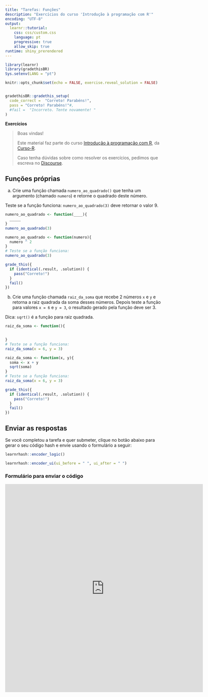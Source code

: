 ```yaml
---
title: "Tarefas: Funções"
description: "Exercícios do curso 'Introdução à programação com R'"
encoding: "UTF-8"
output: 
  learnr::tutorial:
    css: css/custom.css
    language: pt
    progressive: true
    allow_skip: true
runtime: shiny_prerendered
---
```


```r
library(learnr)
library(gradethisBR)
Sys.setenv(LANG = "pt")

knitr::opts_chunk$set(echo = FALSE, exercise.reveal_solution = FALSE)


gradethisBR::gradethis_setup(
  code_correct =  "Correto! Parabéns!",
  pass = "Correto! Parabéns!"#,
  #fail =  "Incorreto. Tente novamente! "
)
```


**Exercícios**

> Boas vindas! 
>
> Este material faz parte do curso [Introdução à programação com R](https://curso-r.com/cursos/intro-programacao/), da [Curso-R](https://www.curso-r.com/).
>
> Caso tenha dúvidas sobre como resolver os exercícios,  pedimos que escreva no [<i class="fab fa-discourse"></i> Discourse](https://discourse.curso-r.com/).




## Funções próprias

a) Crie uma função chamada `numero_ao_quadrado()` que tenha um argumento (chamado `numero`) e retorne o quadrado deste número. 

Teste se a função funciona: `numero_ao_quadrado(3)` deve retornar o valor 9.

```r
numero_ao_quadrado <- function(____){
  _____
}
numero_ao_quadrado(3)
```


```r
numero_ao_quadrado <- function(numero){
  numero ^ 2
}
# Teste se a função funciona:
numero_ao_quadrado(3)
```

```r
grade_this({
  if (identical(.result, .solution)) {
    pass("Correto!")
  }
  fail()
})
```

b) Crie uma função chamada `raiz_da_soma` que recebe 2 números `x` e `y` e retorna a raiz quadrada da soma desses números.
Depois teste a função para valores `x = 6` e `y = 3`, o resultado gerado pela função deve ser 3.

Dica: `sqrt()` é a função para raiz quadrada.


```r
raiz_da_soma <- function(){

  
}
# Teste se a função funciona:
raiz_da_soma(x = 6, y = 3)
```

```r
raiz_da_soma <- function(x, y){
  soma <- x + y
  sqrt(soma)
}
# Teste se a função funciona:
raiz_da_soma(x = 6, y = 3)
```


```r
grade_this({
  if (identical(.result, .solution)) {
    pass("Correto!")
  }
  fail()
})
```

## Enviar as respostas

Se você completou a tarefa e quer submeter, clique no botão abaixo para gerar o seu código hash e envie usando o formulário a seguir:

```r
learnrhash::encoder_logic()
```

```r
learnrhash::encoder_ui(ui_before = " ", ui_after = " ")
```

### Formulário para enviar o código

<iframe src="https://docs.google.com/forms/d/e/1FAIpQLSeLN7Dcchlky3W0QVljaZwi1FFBBS6GN0ZUjgZB01nWk8lz2w/viewform" width="640" height="673" frameborder="0" marginheight="0" marginwidth="0">Carregando…</iframe>


